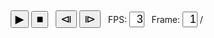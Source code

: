 <!--
 Copyright (C) 2019 Brodie Gaslam
 
 This file is part of the website "www.brodieg.com"
 
 This program is free software: you can redistribute it and/or modify
 it under the terms of the GNU General Public License as published by
 the Free Software Foundation, either version 2 of the License, or
 (at your option) any later version.
 
 This program is distributed in the hope that it will be useful,
 but WITHOUT ANY WARRANTY; without even the implied warranty of
 MERCHANTABILITY or FITNESS FOR A PARTICULAR PURPOSE.  See the
 GNU General Public License for more details.
 
 Go to <https://www.r-project.org/Licenses/GPL-2> for a copy of the license.
-->
<!--
Super hacky: 

In order to use set the following global variables:

var playing = true;
var fps_def = 3;
var img_n = 6;    // one indexed
var img_dir = '/post/2019-01-11-reverse-polish-notation-parsing-in-r_files/flipbook';

Images must reside in that directory and be named in format

img-001.png

First file is 001, and its naturalWidth and naturalHeight will set the size of
the HTML canvas element the images are drawn in.

You must also specify how many images there are under the 'bg-flipbook-frame-n'
form element.

At some point we'll have to package this up in a more namespaced manner to avoid
potential JS conflicts, but since our website doesn't have much JS we sweep this
under the rug and defer to dealing with it later, when it will likely be
harder...
-->

<div id='bg-flipbook-images' style='display: none'></div>
<div style='margin: auto; display: block; width: 95%;'>
<canvas
  id='bg-flipbook-flipbook'
  style='width: 100%; display: block;'
  title='Click to step forward, shift+click to step backwards.'
>
</canvas>
<p style='margin-top: 5px; margin-bottom: 25px;'>
  <input
    id='bg-flipbook-play' type='button' value='&#x25b6;' style='font-size: 18px;'
  />
  <input
    id='bg-flipbook-stop' type='button' value='&#x25a0;' style='font-size: 18px;'
    title='Stop and Reset'
  />
  &nbsp;
  <input
    id='bg-flipbook-step-b' type='button' value='&#10703;' style='font-size: 18px;'
    title='Step Backwards'
  />
  <input
    id='bg-flipbook-step-f' type='button' value='&#10704;' style='font-size: 18px;'
    title='Step Forwards'
  />
  &nbsp;
  FPS:
  <input
    id='bg-flipbook-fps' type='text'
    style='width: 2.5ex; font-size: 18px; text-align: right; min-height: 0;
    line-height: 1; padding: 0;'
    title='Set Playback Rate' value=3
  />
  &nbsp;
  Frame:
  <input
    id='bg-flipbook-frame'
    type='text'
    style='width: 2.5ex; font-size: 18px; text-align: right; min-height: 0;
    line-height: 1; padding: 0;'
    value=1
    title='Input frame #'
  /> / <span id='bg-flipbook-frame-n'></span>
</p>
</div>
<script type='text/javascript'>
// - Globals -------------------------------------------------------------------

var pad = "000";
var img_active = 1;
var fps_last = fps_def;
var interval;
var flipbook_init = false;

var flipbook = document.getElementById('bg-flipbook-flipbook');
var imgs = document.getElementById('bg-flipbook-images');
var play = document.getElementById('bg-flipbook-play');
var stepf = document.getElementById('bg-flipbook-step-f');
var stepb = document.getElementById('bg-flipbook-step-b');
var fps = document.getElementById('bg-flipbook-fps');
var frame = document.getElementById('bg-flipbook-frame');
var stop = document.getElementById('bg-flipbook-stop');
var frame_n = document.getElementById('bg-flipbook-frame-n');

frame_n.innerHTML = img_n;
fps.value = fps_last;
if(!isNaN(parseInt(frame.value))) {img_active = parseInt(frame.value);};

// - Load Images ---------------------------------------------------------------

for(i = 0; i <= img_n; i++) {
  var img = document.createElement("img");
  var img_n_str = "" + (i + 1);
  var img_file = pad.substring(0, pad.length - img_n_str.length) + img_n_str;
  var img_src = img_dir + '/img-' + img_file + '.png'

  img.src = img_src;
  imgs.append(img);
}

// - Funs ----------------------------------------------------------------------

function fps_read() {
  var val = parseFloat(fps.value);
  if(isNaN(val) || val < 0) val = fps_last;
  fps_last = val;
  return val;
}
interval = 1/fps_read() * 1000;

var ctx = flipbook.getContext("2d");
var intervalID = 0;

function draw() {
  frame.value = img_active;
  console.log(imgs.children[0].width);
  console.log(imgs.children[0].naturalWidth);
  if(!flipbook_init) {
    flipbook.width = imgs.children[0].naturalWidth;
    flipbook.height = imgs.children[0].naturalHeight;
  }
  console.log(imgs.children[0].src);
  console.log(flipbook.width + " " + flipbook.height);
  ctx.drawImage(
    imgs.children[img_active - 1], 0, 0, flipbook.width, flipbook.height
  );
}
function pause_flip() {
  playing = false;
  clearInterval(intervalID);
}
function step_img(val) {
  img_active = img_active + val;
  if(img_active > img_n) {img_active = 1;}
  if(img_active < 1) {img_active = img_n;}
  draw();
}
function step_click(e) {
  pause_flip();
  if(e.shiftKey) {step_img(-1);} else {step_img(1);}
}
function step() {
  if(img_active == img_n) {
    // delay at end for four frames
    step_img(1);
    pause_flip();
    setTimeout(play_all, 6 * interval);
  } else {
    step_img(1);
  }
}
function play_all() {
  if(playing) {
    pause_flip();
    return null;
  }
  clearInterval(intervalID);
  intervalID = setInterval(step, interval);
  playing = true;
}
function step_f() {
  pause_flip();
  if(img_active == img_n) {img_active = 1} else {img_active += 1;}
  draw();
};
function step_b() {
  pause_flip();
  if(img_active == 1) {img_active = img_n} else {img_active -= 1;}
  draw();
};
// - Handlers ------------------------------------------------------------------

flipbook.addEventListener("click", step_click);
stepf.addEventListener("mouseup", step_f);
stepb.addEventListener("mouseup", step_b);
play.addEventListener("mouseup", play_all);
stop.addEventListener("mouseup", function(e) {
  pause_flip();
  img_active = 1;
  draw();
});
// FPS
fps.addEventListener("input", function(e) {
  interval = 1/fps_read() * 1000;
  pause_flip();
  play_all();
});
// Frame
frame.addEventListener("input", function(e) {
  var frame_val = parseInt(frame.value)
  if(
    (isNaN(frame_val) || frame_val < 1 || frame_val >= img_n) ||
    frame_val == img_active
  ) {return;}
  img_active = frame_val;
  pause_flip();
  draw();
});
window.addEventListener("load", function() {draw(); flipbook_init=true;});
</script>

